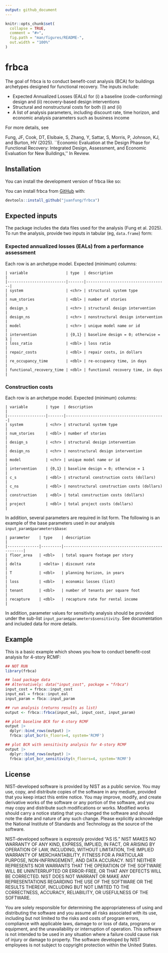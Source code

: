 ```yaml
---
output: github_document
---
```


<!-- README.md is generated from README.Rmd. Please edit that file -->

```r
knitr::opts_chunk$set(
  collapse = TRUE,
  comment = "#>",
  fig.path = "man/figures/README-",
  out.width = "100%"
)
```

# frbca

<!-- badges: start -->
<!-- badges: end -->

The goal of frbca is to conduct benefit-cost analysis (BCA) for buildings
archetypes designed for functional recovery. The inputs include:

- Expected Annualized Losses (EALs) for (i) a baseline (code-conforming) design
  and (ii) recovery-based design interventions
- Structural and nonstructural costs for both (i) and (ii)
- A list of analysis parameters, including discount rate, time horizon, and
  economic analysis parameters such as business income

For more details, see

Fung, JF, Cook, DT, Elsibaie, S, Zhang, Y, Sattar, S, Morris, P, Johnson, KJ,
and Burton, HV (2025). ``Economic Evaluation at the Design Phase for Functional
Recovery: Integrated Design, Assessment, and Economic Evaluation for New
Buildings,'' In Review.

## Installation

You can install the development version of frbca like so:

You can install frbca from [GitHub](https://github.com) with:

``` r
devtools::install_github("juanfung/frbca")
```

## Expected inputs

The package includes the data files used for the analysis (Fung et al. 2025). To
run the analysis, provide two inputs in tabular (eg, `data.frame`) form:

### Expected annualized losses (EALs) from a performance assessment

Each row is an archetype model. Expected (minimum) columns:

```
| variable                 | type  | description                        |
|--------------------------|-------|------------------------------------|
| system                   | <chr> | structural system type             |
| num_stories              | <dbl> | number of stories                  |
| design_s                 | <chr> | structural design intervention     |
| design_ns                | <chr> | nonstructural design intervention  |
| model                    | <chr> | unique model name or id            |
| intervention             | {0,1} | baseline design = 0; otherwise = 1 |
| loss_ratio               | <dbl> | loss ratio                         |
| repair_costs             | <dbl> | repair costs, in dollars           |
| re_occupancy_time        | <dbl> | re-occupancy time, in days         |
| functional_recovery_time | <dbl> | functional recovery time, in days  |
```

### Construction costs

Each row is an archetype model. Expected (minimum) columns:

```
| variable        | type  | description                                |
|-----------------|-------|--------------------------------------------|
| system          | <chr> | structural system type                     |
| num_stories     | <dbl> | number of stories                          |
| design_s        | <chr> | structural design intervention             |
| design_ns       | <chr> | nonstructural design intervention          |
| model           | <chr> | unique model name or id                    |
| intervention    | {0,1} | baseline design = 0; otherwise = 1         |
| c_s             | <dbl> | structural construction costs (dollars)    |
| c_ns            | <dbl> | nonstructural construction costs (dollars) |
| construction    | <dbl> | total construction costs (dollars)         |
| project         | <dbl> | total project costs (dollars)              |
```


In addition, several parameters are required in list form. The following is an
example of the base parameters used in our analysis
`input_param$parameters$base`:

```
| parameter    | type    | description                                        |
|--------------|---------|----------------------------------------------------|
| floor_area   | <dbl>   | total square footage per story                     |
| delta        | <delta> | discount rate                                      |
| T            | <dbl>   | planning horizon, in years                         |
| loss         | <dbl>   | economic losses (list)                             |
| tenant       | <dbl>   | number of tenants per square foot                  |
| recapture    | <dbl>   | recapture rate for rental income                   |
```

In addition, parameter values for sensitivity analysis should be provided under
the sub-list `input_param$parameters$sensitivity`. See documentation and
included data for more details.


## Example

This is a basic example which shows you how to conduct benefit-cost analysis for
4-story RCMF:

```r
## NOT RUN
library(frbca)

## load package data
## Alternatively: data("input_cost", package = "frbca")
input_cost = frbca::input_cost
input_eal = frbca::input_eal
input_param = fbca::input_param

## run analysis (returns results as list)
output <- frbca::frbca(input_eal, input_cost, input_param)

## plot baseline BCR for 4-story RCMF
output |>
  dplyr::bind_rows(output) |>
  frbca::plot_bcr(n_floors=4, system='RCMF')

## plot BCR with sensitivity analysis for 4-story RCMF
output |>
  dplyr::bind_rows(output) |>
  frbca::plot_bcr_sensitivity(n_floors=4, system='RCMF')

```

## License

NIST-developed software is provided by NIST as a public service. You may use,
copy, and distribute copies of the software in any medium, provided that you
keep intact this entire notice. You may improve, modify, and create derivative
works of the software or any portion of the software, and you may copy and
distribute such modifications or works. Modified works should carry a notice
stating that you changed the software and should note the date and nature of any
such change. Please explicitly acknowledge the National Institute of Standards
and Technology as the source of the software.

NIST-developed software is expressly provided "AS IS." NIST MAKES NO WARRANTY OF
ANY KIND, EXPRESS, IMPLIED, IN FACT, OR ARISING BY OPERATION OF LAW, INCLUDING,
WITHOUT LIMITATION, THE IMPLIED WARRANTY OF MERCHANTABILITY, FITNESS FOR A
PARTICULAR PURPOSE, NON-INFRINGEMENT, AND DATA ACCURACY. NIST NEITHER REPRESENTS
NOR WARRANTS THAT THE OPERATION OF THE SOFTWARE WILL BE UNINTERRUPTED OR
ERROR-FREE, OR THAT ANY DEFECTS WILL BE CORRECTED. NIST DOES NOT WARRANT OR MAKE
ANY REPRESENTATIONS REGARDING THE USE OF THE SOFTWARE OR THE RESULTS THEREOF,
INCLUDING BUT NOT LIMITED TO THE CORRECTNESS, ACCURACY, RELIABILITY, OR
USEFULNESS OF THE SOFTWARE.

You are solely responsible for determining the appropriateness of using and
distributing the software and you assume all risks associated with its use,
including but not limited to the risks and costs of program errors, compliance
with applicable laws, damage to or loss of data, programs or equipment, and the
unavailability or interruption of operation. This software is not intended to be
used in any situation where a failure could cause risk of injury or damage to
property. The software developed by NIST employees is not subject to copyright
protection within the United States.
